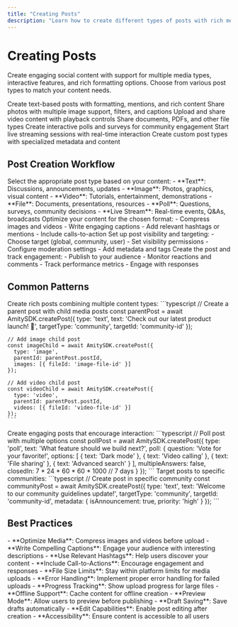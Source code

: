 ```yaml
---
title: "Creating Posts"
description: "Learn how to create different types of posts with rich media support and interactive features"
---
```


# Creating Posts

Create engaging social content with support for multiple media types, interactive features, and rich formatting options. Choose from various post types to match your content needs.

<CardGroup cols={2}>
  <Card title="Text Posts" icon="type" href="text-post">
    Create text-based posts with formatting, mentions, and rich content
  </Card>
  <Card title="Image Posts" icon="image" href="image-post">
    Share photos with multiple image support, filters, and captions
  </Card>
  <Card title="Video Posts" icon="video" href="video-post">
    Upload and share video content with playback controls
  </Card>
  <Card title="File Posts" icon="file" href="file-post">
    Share documents, PDFs, and other file types
  </Card>
  <Card title="Poll Posts" icon="chart-bar" href="poll-post">
    Create interactive polls and surveys for community engagement
  </Card>
  <Card title="Live Stream Posts" icon="broadcast-tower" href="live-stream-post">
    Start live streaming sessions with real-time interaction
  </Card>
  <Card title="Custom Posts" icon="puzzle-piece" href="custom-post">
    Create custom post types with specialized metadata and content
  </Card>
</CardGroup>

## Post Creation Workflow

<Steps>
  <Step title="Choose Content Type">
    Select the appropriate post type based on your content:
    - **Text**: Discussions, announcements, updates
    - **Image**: Photos, graphics, visual content
    - **Video**: Tutorials, entertainment, demonstrations
    - **File**: Documents, presentations, resources
    - **Poll**: Questions, surveys, community decisions
    - **Live Stream**: Real-time events, Q&As, broadcasts
  </Step>
  <Step title="Prepare Content">
    Optimize your content for the chosen format:
    - Compress images and videos
    - Write engaging captions
    - Add relevant hashtags or mentions
    - Include calls-to-action
  </Step>
  <Step title="Configure Settings">
    Set up post visibility and targeting:
    - Choose target (global, community, user)
    - Set visibility permissions
    - Configure moderation settings
    - Add metadata and tags
  </Step>
  <Step title="Publish & Monitor">
    Create the post and track engagement:
    - Publish to your audience
    - Monitor reactions and comments
    - Track performance metrics
    - Engage with responses
  </Step>
</Steps>

## Common Patterns

<AccordionGroup>
  <Accordion title="Multi-Media Posts">
    Create rich posts combining multiple content types:
    ```typescript
    // Create a parent post with child media posts
    const parentPost = await AmitySDK.createPost({
      type: 'text',
      text: 'Check out our latest product launch! 🚀',
      targetType: 'community',
      targetId: 'community-id'
    });
    
    // Add image child post
    const imageChild = await AmitySDK.createPost({
      type: 'image',
      parentId: parentPost.postId,
      images: [{ fileId: 'image-file-id' }]
    });
    
    // Add video child post
    const videoChild = await AmitySDK.createPost({
      type: 'video',
      parentId: parentPost.postId,
      videos: [{ fileId: 'video-file-id' }]
    });
    ```
  </Accordion>
  
  <Accordion title="Interactive Content">
    Create engaging posts that encourage interaction:
    ```typescript
    // Poll post with multiple options
    const pollPost = await AmitySDK.createPost({
      type: 'poll',
      text: 'What feature should we build next?',
      poll: {
        question: 'Vote for your favorite!',
        options: [
          { text: 'Dark mode' },
          { text: 'Video calling' },
          { text: 'File sharing' },
          { text: 'Advanced search' }
        ],
        multipleAnswers: false,
        closedIn: 7 * 24 * 60 * 60 * 1000 // 7 days
      }
    });
    ```
  </Accordion>
  
  <Accordion title="Community-Specific Posts">
    Target posts to specific communities:
    ```typescript
    // Create post in specific community
    const communityPost = await AmitySDK.createPost({
      type: 'text',
      text: 'Welcome to our community guidelines update!',
      targetType: 'community',
      targetId: 'community-id',
      metadata: {
        isAnnouncement: true,
        priority: 'high'
      }
    });
    ```
  </Accordion>
</AccordionGroup>

## Best Practices

<AccordionGroup>
  <Accordion title="Content Quality">
    - **Optimize Media**: Compress images and videos before upload
    - **Write Compelling Captions**: Engage your audience with interesting descriptions
    - **Use Relevant Hashtags**: Help users discover your content
    - **Include Call-to-Actions**: Encourage engagement and responses
  </Accordion>
  
  <Accordion title="Technical Considerations">
    - **File Size Limits**: Stay within platform limits for media uploads
    - **Error Handling**: Implement proper error handling for failed uploads
    - **Progress Tracking**: Show upload progress for large files
    - **Offline Support**: Cache content for offline creation
  </Accordion>
  
  <Accordion title="User Experience">
    - **Preview Mode**: Allow users to preview before publishing
    - **Draft Saving**: Save drafts automatically
    - **Edit Capabilities**: Enable post editing after creation
    - **Accessibility**: Ensure content is accessible to all users
  </Accordion>
</AccordionGroup>
